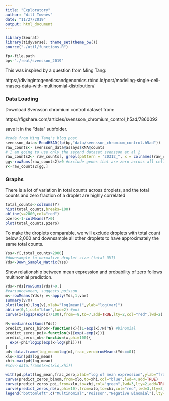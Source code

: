 ```yaml
---
title: "Exploratory"
author: "Will Townes"
date: "11/27/2019"
output: html_document
---
```


```r
library(Seurat)
library(tidyverse); theme_set(theme_bw())
source("./util/functions.R")

fp<-file.path
bp<-"./real/svensson_2019"
```

This was inspired by a question from Ming Tang:

https://divingintogeneticsandgenomics.rbind.io/post/modeling-single-cell-rnaseq-data-with-multinomial-distribution/

### Data Loading

Download Svensson chromium control dataset from:

https://figshare.com/articles/svensson_chromium_control_h5ad/7860092

save it in the "data" subfolder.

```r
#code from Ming Tang's blog post
svensson_data<-ReadH5AD(fp(bp,"data/svensson_chromium_control.h5ad"))
raw_counts<- svensson_data@assays$RNA@counts
# I am going to use only the second dataset svensson et al 2
raw_counts2<- raw_counts[, grepl(pattern = "20312_", x = colnames(raw_counts))]
gg<-rowSums(raw_counts2)>0 #exclude genes that are zero across all cells
Y<-raw_counts2[gg,]
```

### Graphs

There is a lot of variation in total counts across droplets, and the total counts and zero fraction of a droplet are highly correlated

```r
total_counts<-colSums(Y)
hist(total_counts,breaks=100)
abline(v=2000,col="red")
pzero<-1-colMeans(Y>0)
plot(total_counts,pzero)
```

To make the droplets comparable, we will exclude droplets with total count below 2,000 and downsample all other droplets to have approximately the same total counts.

```r
Yss<-Y[,total_counts>2000]
#downsample to normalize droplet size (total UMI)
Yds<-Down_Sample_Matrix(Yss)
```

Show relationship between mean expression and probability of zero follows multinomial prediction.

```r
Yds<-Yds[rowSums(Yds)>0,]
#variance=mean, suggests poisson
m<-rowMeans(Yds); v<-apply(Yds,1,var)
summary(v/m)
plot(log(m),log(v),xlab="log(mean)",ylab="log(var)")
abline(0,1,col="blue",lwd=2) #poi
curve(x+log1p(exp(x)/100),from=-8,to=7,add=TRUE,lty=2,col="red",lwd=2) #nb

N<-median(colSums(Yds))
predict_zeros_binom<-function(x){(1-exp(x)/N)^N} #binomial
predict_zeros_poi<-function(x){exp(-exp(x))}
predict_zeros_nb<-function(x,phi=100){
  exp(-phi*log1p(exp(x-log(phi))))
}
pd<-data.frame(log_mean=log(m),frac_zero=rowMeans(Yds==0))
xlo<-min(pd$log_mean)
xhi<-max(pd$log_mean)
#xcv<-data.frame(x=c(xlo,xhi))

with(pd,plot(log_mean,frac_zero,xlab="log of mean expression",ylab="fraction of zero droplets",cex=1.5,main="Svensson 2019 Chromium Negative Control"))
curve(predict_zeros_binom,from=xlo,to=xhi,col="blue",lwd=4,add=TRUE)
curve(predict_zeros_poi,from=xlo,to=xhi,col="green",lwd=3,lty=2,add=TRUE)
curve(predict_zeros_nb(x,phi=10),from=xlo,to=xhi,col="red",lwd=3,lty=3,add=TRUE)
legend("bottomleft",c("Multinomial","Poisson","Negative Binomial"),lty=c(1,2,3),lwd=c(4,3,3),col=c("blue","green","red"))
```
